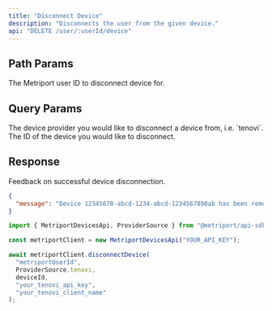```yaml
---
title: "Disconnect Device"
description: "Disconnects the user from the given device."
api: "DELETE /user/:userId/device"
---
```


## Path Params

<ParamField path="userId" type="string" required>
  The Metriport user ID to disconnect device for.
</ParamField>

## Query Params

<ParamField query="provider" type="string" required>
  The device provider you would like to disconnect a device from, i.e. `tenovi`.
</ParamField>

<ParamField query="deviceId" type="string" required>
  The ID of the device you would like to disconnect.
</ParamField>

## Response

<ResponseField name="message" type="string" required>
  Feedback on successful device disconnection.
</ResponseField>

```json
{
  "message": "Device 12345678-abcd-1234-abcd-1234567890ab has been removed for user 66d4f01f-6ebe-44f8-8bbc-15a65adbe8c2."
}
```

<ResponseExample>

```javascript Metriport SDK
import { MetriportDevicesApi, ProviderSource } from "@metriport/api-sdk";

const metriportClient = new MetriportDevicesApi("YOUR_API_KEY");

await metriportClient.disconnectDevice(
  "metriportUserId",
  ProviderSource.tenovi,
  deviceId,
  "your_tenovi_api_key",
  "your_tenovi_client_name"
);
```

</ResponseExample>
